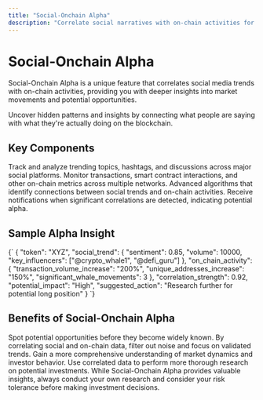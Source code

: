 ```yaml
---
title: "Social-Onchain Alpha"
description: "Correlate social narratives with on-chain activities for deeper insights"
---
```


# Social-Onchain Alpha

Social-Onchain Alpha is a unique feature that correlates social media trends with on-chain activities, providing you with deeper insights into market movements and potential opportunities.

<Card title="Bridging Social and On-Chain Data" icon="bridge">
  Uncover hidden patterns and insights by connecting what people are saying with what they're actually doing on the blockchain.
</Card>

## Key Components

<CardGroup cols={2}>
  <Card title="Social Trend Analysis" icon="hashtag">
    Track and analyze trending topics, hashtags, and discussions across major social platforms.
  </Card>
  <Card title="On-Chain Activity Monitoring" icon="link">
    Monitor transactions, smart contract interactions, and other on-chain metrics across multiple networks.
  </Card>
  <Card title="Correlation Engine" icon="code-branch">
    Advanced algorithms that identify connections between social trends and on-chain activities.
  </Card>
  <Card title="Alpha Alerts" icon="bell">
    Receive notifications when significant correlations are detected, indicating potential alpha.
  </Card>
</CardGroup>

## Sample Alpha Insight

<CodeBlock language="json">
{`
{
  "token": "XYZ",
  "social_trend": {
    "sentiment": 0.85,
    "volume": 10000,
    "key_influencers": ["@crypto_whale1", "@defi_guru"]
  },
  "on_chain_activity": {
    "transaction_volume_increase": "200%",
    "unique_addresses_increase": "150%",
    "significant_whale_movements": 3
  },
  "correlation_strength": 0.92,
  "potential_impact": "High",
  "suggested_action": "Research further for potential long position"
}
`}
</CodeBlock>

## Benefits of Social-Onchain Alpha

<CardGroup cols={2}>
  <Card title="Early Opportunity Detection" icon="lightbulb">
    Spot potential opportunities before they become widely known.
  </Card>
  <Card title="Reduced False Signals" icon="filter-circle-xmark">
    By correlating social and on-chain data, filter out noise and focus on validated trends.
  </Card>
  <Card title="Deep Market Insights" icon="magnifying-glass-chart">
    Gain a more comprehensive understanding of market dynamics and investor behavior.
  </Card>
  <Card title="Enhanced Due Diligence" icon="file-certificate">
    Use correlated data to perform more thorough research on potential investments.
  </Card>
</CardGroup>

<Note>
  While Social-Onchain Alpha provides valuable insights, always conduct your own research and consider your risk tolerance before making investment decisions.
</Note>